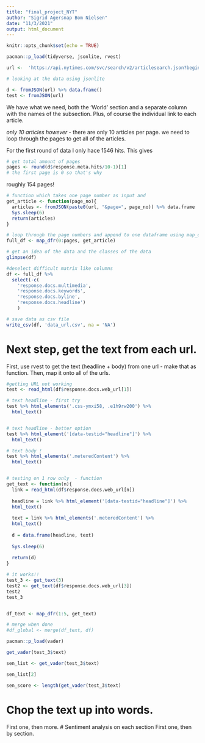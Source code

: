 ```yaml
---
title: "final_project_NYT"
author: "Sigrid Agersnap Bom Nielsen"
date: "11/3/2021"
output: html_document
---
```


```r
knitr::opts_chunk$set(echo = TRUE)
```

```r
pacman::p_load(tidyverse, jsonlite, rvest)
```


```r
url <-  'https://api.nytimes.com/svc/search/v2/articlesearch.json?begin_date=20210101&end_date=20210501&fq=fq%20%3D%20section_name%3A(%22World%22)%20AND%20subsection_name%3A(*)&api-key=ZAJ6xiTXYbfqkdUJqQKGoyPKXhbosYQC'
```

```r
# looking at the data using jsonlite 

d <- fromJSON(url) %>% data.frame()
test <- fromJSON(url)

```

We have what we need, both the 'World' section and a separate column with the names of the subsection. Plus, of course the individual link to each article. 

*only 10 articles however* - there are only 10 articles per page. we need to loop through the pages to get all of the articles. 

For the first round of data I only hace 1546 hits. This gives 

```r
# get total amount of pages
pages <- round(d$response.meta.hits/10-1)[1]
# the first page is 0 so that's why

```
roughly 154 pages!


```r
# function which takes one page number as input and
get_article <- function(page_no){
  articles <- fromJSON(paste0(url, "&page=", page_no)) %>% data.frame
  Sys.sleep(6)
  return(articles)
}

# loop through the page numbers and append to one dataframe using map_dfr (r =  by rows)
full_df <- map_dfr(0:pages, get_article)

# get an idea of the data and the classes of the data
glimpse(df)

#deselect difficult matrix like columns
df <- full_df %>% 
  select(-c(
    'response.docs.multimedia', 
    'response.docs.keywords', 
    'response.docs.byline',
    'response.docs.headline')
    )

# save data as csv file
write_csv(df, 'data_url.csv', na = 'NA')
```

# Next step, get the text from each url.
First, use rvest to get the text (headline + body) from one url - make that as function.
Then, map it onto all of the urls. 

```r
#getting URL not working
test <- read_html(df$response.docs.web_url[1])

# text headline - first try
test %>% html_elements('.css-ymxi58, .e1h9rw200') %>% 
  html_text()


# text headline - better option
test %>% html_element('[data-testid="headline"]') %>% 
  html_text()

# text body !
test %>% html_elements('.meteredContent') %>% 
  html_text()


# testing on 1 row only  - function
get_text <- function(n){
  link = read_html(df$response.docs.web_url[n])
  
  headline = link %>% html_element('[data-testid="headline"]') %>% 
  html_text()
  
  text = link %>% html_elements('.meteredContent') %>% 
  html_text()
  
  d = data.frame(headline, text)
  
  Sys.sleep(6)
  
  return(d)
}

# it works!!
test_3 <- get_text(3)
test2 <- get_text(df$response.docs.web_url[3])
test2
test_3


df_text <- map_dfr(1:5, get_text)

# merge when done
#df_global <- merge(df_text, df)
```


```r
pacman::p_load(vader)

get_vader(test_3$text)

sen_list <- get_vader(test_3$text)

sen_list[2]

sen_score <- length(get_vader(test_3$text)


```


# Chop the text up into words. 
First one, then more. 
# Sentiment analysis on each section
First one, then by section.


